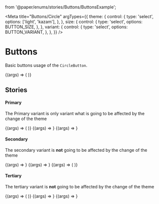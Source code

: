   from '@paper/enums/stories/Buttons/ButtonsExample';

<Meta title="Buttons/Circle"
      argTypes={{
        theme: {
          control: {
            type: 'select',
            options: ['light', 'kazam'],
          },
        },
        size: {
          control: {
            type: 'select',
            options: BUTTON_SIZE,
          },
        },
        variant: {
          control: {
            type: 'select',
            options: BUTTON_VARIANT,
          },
        },
      }}
/>


# Buttons
Basic buttons usage of the `CircleButton`.

<Canvas>
  <Story
    name="Primary Circle button"
    args={{
      theme: 'light',
      variant: BUTTON_VARIANT.PRIMARY,
      size: BUTTON_SIZE.BIG
    }}
  >
    {(args) => (<CircleButton {...args} >
      <Icon icon={ICON.BOARD} color={ICONS_COLOR.DARK} size={ICONS_SIZE.SMALL} />
    </CircleButton>)}
  </Story>
</Canvas>

<ArgsTable story="Default Circle button"/>

## Stories

#### Primary

The Primary variant is only variant what is  going to be affected by the change of the theme

<Canvas>
  <Story
    name="Primary Circle button big"
    args={{
      theme: 'light',
      variant: BUTTON_VARIANT.PRIMARY,
      size: BUTTON_SIZE.BIG
    }}
  >
    {(args) => (<CircleButton {...args} >
      <Icon icon={ICON.BOARD} color={ICONS_COLOR.DARK} size={ICONS_SIZE.SMALL} />
    </CircleButton>)}
  </Story>
  <Story
      name="Primary Circle button big"
      args={{
        theme: 'light',
        variant: BUTTON_VARIANT.PRIMARY,
        size: BUTTON_SIZE.BIG
      }}
    >
    {(args) =>
      <CircleButton
        {...args}
      >
        <Icon icon={ICON.BOARD} color={ICONS_COLOR.DARK} size={ICONS_SIZE.SMALL} />
      </CircleButton>
    }
  </Story>
  <Story
    name="Primary Circle button small"
    args={{
      theme: 'light',
      variant: BUTTON_VARIANT.PRIMARY,
      size: BUTTON_SIZE.SMALL
    }}
  >
    {(args) =>
      <CircleButton
        {...args}
      >
        <Icon icon={ICON.PLUS} color={ICONS_COLOR.DARK} size={ICONS_SIZE.SMALL} />
      </CircleButton>
    }
  </Story>
</Canvas>

#### Secondary

The secondary variant is **not** going to be affected by the change of the theme

<Canvas>
  <Story
    name="Secondary Circle button big"
    args={{
      theme: 'light',
      variant: BUTTON_VARIANT.SECONDARY,
      size: BUTTON_SIZE.BIG
    }}
  >
    {(args) =>
      <CircleButton
        {...args}
      >
        <Icon icon={ICON.BOARD} color={ICONS_COLOR.DARK} size={ICONS_SIZE.SMALL} />
      </CircleButton>
    }
  </Story>
  <Story
  name="Secondary button default"
    args={{
      theme: 'light',
      variant: BUTTON_VARIANT.SECONDARY,
      size: BUTTON_SIZE.MEDIUM
    }}
  >
    {(args) =>
      <CircleButton
        {...args}
      >
        <Icon icon={ICON.PLUS} color={ICONS_COLOR.DARK} size={ICONS_SIZE.SMALL} />
      </CircleButton>
    }
  </Story>
  <Story
    name="Secondary Circle button small"
    args={{
      theme: 'light',
      variant: BUTTON_VARIANT.SECONDARY,
      size: BUTTON_SIZE.SMALL
    }}
  >
    {(args) => (<CircleButton {...args} >
      <Icon icon={ICON.BELL} color={ICONS_COLOR.DARK} size={ICONS_SIZE.SMALL} />
    </CircleButton>)}
  </Story>
</Canvas>


#### Tertiary

The tertiary variant is **not** going to be affected by the change of the theme

<Canvas>
  <Story
    name="Tertiary Circle button big"
    args={{
      theme: 'light',
      variant: BUTTON_VARIANT.TERTIARY,
      size: BUTTON_SIZE.BIG
    }}
  >
    {(args) => (<CircleButton {...args} >
      <Icon icon={ICON.ARROW_UP} color={ICONS_COLOR.DARK} size={ICONS_SIZE.SMALL} />
    </CircleButton>)}
  </Story>
  <Story
    name="Tertiary Circle button default"
    args={{
      theme: 'light',
      variant: BUTTON_VARIANT.TERTIARY,
      size: BUTTON_SIZE.MEDIUM
    }}
  >
    {(args) =>
      <CircleButton
        {...args}
      >
        <Icon icon={ICON.BOARD} color={ICONS_COLOR.DARK} size={ICONS_SIZE.SMALL} />
      </CircleButton>
    }
  </Story>
  <Story
    name="Tertiary Circle button small"
    args={{
      theme: 'light',
      variant: BUTTON_VARIANT.TERTIARY,
      size: BUTTON_SIZE.SMALL
    }}
  >
    {(args) =>
      <CircleButton
        {...args}
      >
        <Icon icon={ICON.PLUS} color={ICONS_COLOR.DARK} size={ICONS_SIZE.SMALL} />
      </CircleButton>
    }
  </Story>
</Canvas>

